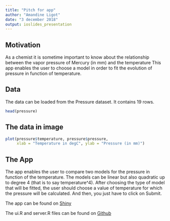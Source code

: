 ```yaml
---
title: "Pitch for app"
author: "Amandine Ligot"
date: "3 december 2018"
output: ioslides_presentation
---
```



## Motivation

As a chemist it is sometime important to know about the relationship between the vapor pressure of Mercury (in mm) and the temperature
This app enables the user to choose a model in order to fit the evolution of pressure in function of temperature.

## Data

The data can be loaded from the Pressure dataset. It contains 19 rows.

```r
head(pressure)
```

## The data in image

```r
plot(pressure$temperature, pressure$pressure, 
     xlab = "Temperature in degC", ylab = "Pressure (in mm)")
```


## The App
The app enables the user to compare two models for the pressure in function of the temperature.
The models can be linear but also quadratic up to degree 4 (that is to say temperature^4). After choosing the type of model that will be fitted, the user should choose a value of temperature for which the pressure will be calculated.
And then, you just have to click on Submit.

The app can be found on [Shiny](https://amandineligot.shinyapps.io/DataProductAssignement) 

The ui.R and server.R files can be found on [Github](https://github.com/AmandineLigot/data-product-assignement.git) 



